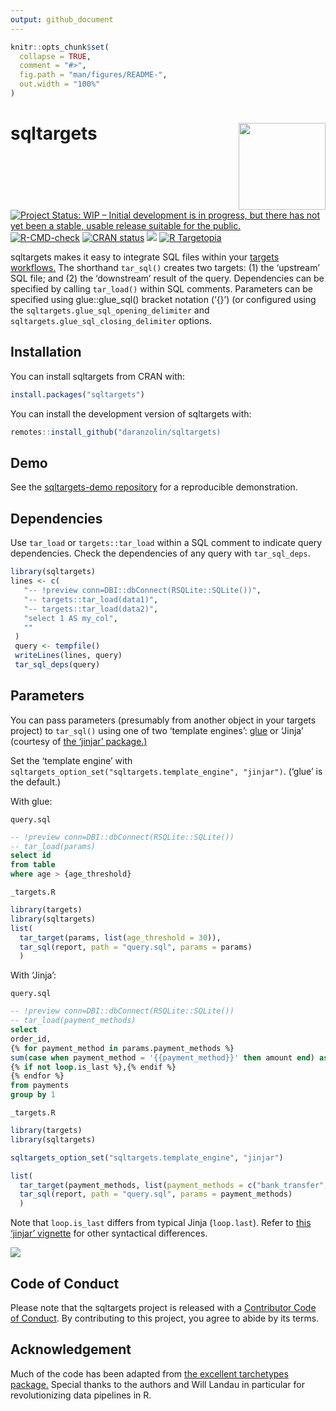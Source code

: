 ```yaml
---
output: github_document
---
```


<!-- README.md is generated from README.Rmd. Please edit that file -->

```r
knitr::opts_chunk$set(
  collapse = TRUE,
  comment = "#>",
  fig.path = "man/figures/README-",
  out.width = "100%"
)
```

# sqltargets <img src='man/figures/logo.png' align="right" height="139" />

<!-- badges: start -->
[![Project Status: WIP – Initial development is in progress, but there has not yet been a stable, usable release suitable for the public.](https://www.repostatus.org/badges/latest/wip.svg)](https://www.repostatus.org/#wip)
[![R-CMD-check](https://github.com/daranzolin/sqltargets/actions/workflows/R-CMD-check.yaml/badge.svg)](https://github.com/daranzolin/sqltargets/actions/workflows/R-CMD-check.yaml)
[![CRAN status](https://www.r-pkg.org/badges/version/sqltargets)](https://CRAN.R-project.org/package=sqltargets)
[![](https://cranlogs.r-pkg.org/badges/sqltargets)](https://cran.r-project.org/package=sqltargets)
[![R Targetopia](https://img.shields.io/badge/R_Targetopia-member-blue?style=flat&labelColor=gray)](https://wlandau.github.io/targetopia/)

<!-- badges: end -->

sqltargets makes it easy to integrate SQL files within your [targets workflows.](https://github.com/ropensci/targets) The shorthand `tar_sql()` creates two targets: (1) the ‘upstream’ SQL file; and (2) the ‘downstream’ result of the query. Dependencies can be specified by calling `tar_load()` within SQL comments. Parameters can be specified using glue::glue_sql() bracket notation (‘{}’) (or configured using the `sqltargets.glue_sql_opening_delimiter` and `sqltargets.glue_sql_closing_delimiter` options.

## Installation

You can install sqltargets from CRAN with:

```r
install.packages("sqltargets")
```

You can install the development version of sqltargets with:

``` r
remotes::install_github("daranzolin/sqltargets)
```

## Demo

See the [sqltargets-demo repository](https://github.com/daranzolin/sqltargets-demo) for a reproducible demonstration.


## Dependencies

Use `tar_load` or `targets::tar_load` within a SQL comment to indicate query 
dependencies. Check the dependencies of any query with `tar_sql_deps`.

```r
library(sqltargets)
lines <- c(
   "-- !preview conn=DBI::dbConnect(RSQLite::SQLite())",
   "-- targets::tar_load(data1)",
   "-- targets::tar_load(data2)",
   "select 1 AS my_col",
   ""
 )
 query <- tempfile()
 writeLines(lines, query)
 tar_sql_deps(query)
```

## Parameters

You can pass parameters (presumably from another object in your targets project) to `tar_sql()` using one of two 'template engines': [glue](https://github.com/tidyverse/glue) or 'Jinja' (courtesy of [the 'jinjar' package.)](https://github.com/davidchall/jinjar)  

Set the 'template engine' with `sqltargets_option_set("sqltargets.template_engine", "jinjar")`. ('glue' is the default.)

With glue:

`query.sql`

```sql
-- !preview conn=DBI::dbConnect(RSQLite::SQLite())
-- tar_load(params)
select id
from table
where age > {age_threshold}
```

`_targets.R`

```r
library(targets)
library(sqltargets)
list(
  tar_target(params, list(age_threshold = 30)),
  tar_sql(report, path = "query.sql", params = params)
  )
```

With 'Jinja':

`query.sql`

```sql
-- !preview conn=DBI::dbConnect(RSQLite::SQLite())
-- tar_load(payment_methods)
select
order_id,
{% for payment_method in params.payment_methods %}
sum(case when payment_method = '{{payment_method}}' then amount end) as {{payment_method}}_amount
{% if not loop.is_last %},{% endif %}
{% endfor %}
from payments
group by 1
```

`_targets.R`

```r
library(targets)
library(sqltargets)

sqltargets_option_set("sqltargets.template_engine", "jinjar")

list(
  tar_target(payment_methods, list(payment_methods = c("bank_transfer", "credit_card", "gift_card"))),
  tar_sql(report, path = "query.sql", params = payment_methods)
  )
```

Note that `loop.is_last` differs from typical Jinja (`loop.last`). Refer to [this 'jinjar' vignette](https://davidchall.github.io/jinjar/articles/template-syntax.html) for other syntactical differences.

![](inst/tar_glimpse.png)

## Code of Conduct

Please note that the sqltargets project is released with a [Contributor Code of Conduct](https://contributor-covenant.org/version/2/1/CODE_OF_CONDUCT.html). By contributing to this project, you agree to abide by its terms.

## Acknowledgement

Much of the code has been adapted from [the excellent tarchetypes package.](https://github.com/ropensci/tarchetypes) Special 
thanks to the authors and Will Landau in particular for revolutionizing data pipelines in R.

